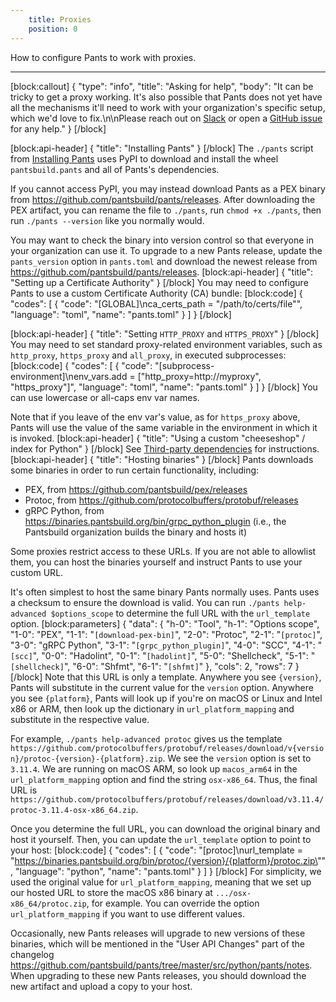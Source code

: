 ```yaml
---
    title: Proxies
    position: 0
---
```


How to configure Pants to work with proxies.

---

[block:callout]
{
"type": "info",
"title": "Asking for help",
"body": "It can be tricky to get a proxy working. It's also possible that Pants does not yet have all the mechanisms it'll need to work with your organization's specific setup, which we'd love to fix.\n\nPlease reach out on [Slack](/community/members) or open a [GitHub issue](https://github.com/pantsbuild/pants/issues) for any help."
}
[/block]

[block:api-header]
{
"title": "Installing Pants"
}
[/block]
The `./pants` script from [Installing Pants](../../learn-about-pants/getting-started/installing-pants.mdx) uses PyPI to download and install the wheel `pantsbuild.pants` and all of Pants's dependencies.

If you cannot access PyPI, you may instead download Pants as a PEX binary from https://github.com/pantsbuild/pants/releases. After downloading the PEX artifact, you can rename the file to `./pants`, run `chmod +x ./pants`, then run `./pants --version` like you normally would.

You may want to check the binary into version control so that everyone in your organization can use it. To upgrade to a new Pants release, update the `pants_version` option in `pants.toml` and download the newest release from https://github.com/pantsbuild/pants/releases.
[block:api-header]
{
"title": "Setting up a Certificate Authority"
}
[/block]
You may need to configure Pants to use a custom Certificate Authority (CA) bundle:
[block:code]
{
"codes": [
{
"code": "[GLOBAL]\nca_certs_path = \"/path/to/certs/file\"",
"language": "toml",
"name": "pants.toml"
}
]
}
[/block]

[block:api-header]
{
"title": "Setting `HTTP_PROXY` and `HTTPS_PROXY`"
}
[/block]
You may need to set standard proxy-related environment variables, such as `http_proxy`, `https_proxy` and `all_proxy`, in executed subprocesses:
[block:code]
{
"codes": [
{
"code": "[subprocess-environment]\nenv_vars.add = [\"http_proxy=http://myproxy\", \"https_proxy\"]",
"language": "toml",
"name": "pants.toml"
}
]
}
[/block]
You can use lowercase or all-caps env var names.

Note that if you leave of the env var's value, as for `https_proxy` above, Pants will use the value of the same variable in the environment in which it is invoked.
[block:api-header]
{
"title": "Using a custom \"cheeseshop\" / index for Python"
}
[/block]
See [Third-party dependencies](../../python/overview/third-party-dependencies.mdx#using-custom-repositories) for instructions.
[block:api-header]
{
"title": "Hosting binaries"
}
[/block]
Pants downloads some binaries in order to run certain functionality, including:

- PEX, from https://github.com/pantsbuild/pex/releases
- Protoc, from https://github.com/protocolbuffers/protobuf/releases
- gRPC Python, from https://binaries.pantsbuild.org/bin/grpc_python_plugin (i.e., the Pantsbuild organization builds the binary and hosts it)

Some proxies restrict access to these URLs. If you are not able to allowlist them, you can host the binaries yourself and instruct Pants to use your custom URL.

It's often simplest to host the same binary Pants normally uses. Pants uses a checksum to ensure the download is valid. You can run `./pants help-advanced $options_scope` to determine the full URL with the `url_template` option.
[block:parameters]
{
"data": {
"h-0": "Tool",
"h-1": "Options scope",
"1-0": "PEX",
"1-1": "`[download-pex-bin]`",
"2-0": "Protoc",
"2-1": "`[protoc]`",
"3-0": "gRPC Python",
"3-1": "`[grpc_python_plugin]`",
"4-0": "SCC",
"4-1": "`[scc]`",
"0-0": "Hadolint",
"0-1": "`[hadolint]`",
"5-0": "Shellcheck",
"5-1": "`[shellcheck]`",
"6-0": "Shfmt",
"6-1": "`[shfmt]`"
},
"cols": 2,
"rows": 7
}
[/block]
Note that this URL is only a template. Anywhere you see `{version}`, Pants will substitute in the current value for the `version` option. Anywhere you see `{platform}`, Pants will look up if you're on macOS or Linux and Intel x86 or ARM, then look up the dictionary in `url_platform_mapping` and substitute in the respective value.

For example, `./pants help-advanced protoc` gives us the template `https://github.com/protocolbuffers/protobuf/releases/download/v{version}/protoc-{version}-{platform}.zip`. We see the `version` option is set to `3.11.4`. We are running on macOS ARM, so look up `macos_arm64` in the `url_platform_mapping` option and find the string `osx-x86_64`. Thus, the final URL is `https://github.com/protocolbuffers/protobuf/releases/download/v3.11.4/protoc-3.11.4-osx-x86_64.zip`.

Once you determine the full URL, you can download the original binary and host it yourself. Then, you can update the `url_template` option to point to your host:
[block:code]
{
"codes": [
{
"code": "[protoc]\nurl_template = \"https://binaries.pantsbuild.org/bin/protoc/{version}/{platform}/protoc.zip\"",
"language": "python",
"name": "pants.toml"
}
]
}
[/block]
For simplicity, we used the original value for `url_platform_mapping`, meaning that we set up our hosted URL to store the macOS x86 binary at `.../osx-x86_64/protoc.zip`, for example. You can override the option `url_platform_mapping` if you want to use different values.

Occasionally, new Pants releases will upgrade to new versions of these binaries, which will be mentioned in the "User API Changes" part of the changelog https://github.com/pantsbuild/pants/tree/master/src/python/pants/notes. When upgrading to these new Pants releases, you should download the new artifact and upload a copy to your host.

